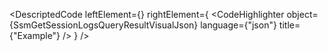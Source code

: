 
<DescriptedCode
  leftElement={<SsmGetSessionLogsQueryResultDesc />}
  rightElement={
    <CodeHighlighter
      object={SsmGetSessionLogsQueryResultVisualJson}
      language={"json"}
      title={"Example"}
    />
  }
/>
